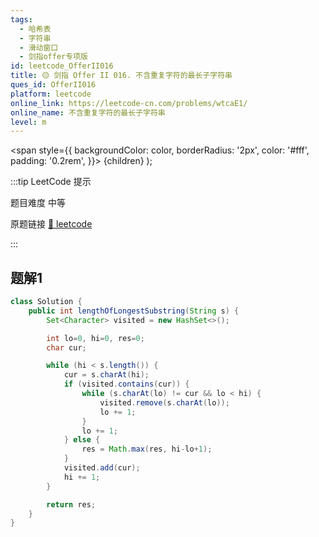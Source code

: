 ```yaml
---
tags:
  - 哈希表
  - 字符串
  - 滑动窗口
  - 剑指offer专项版
id: leetcode_OfferII016
title: 🟡 剑指 Offer II 016. 不含重复字符的最长子字符串
ques_id: OfferII016
platform: leetcode
online_link: https://leetcode-cn.com/problems/wtcaE1/
online_name: 不含重复字符的最长子字符串
level: m
---
```


  <span
    style={{
      backgroundColor: color,
      borderRadius: '2px',
      color: '#fff',
      padding: '0.2rem',
    }}>
    {children}
  </span>
);

:::tip LeetCode 提示

题目难度 <Highlight color="#ffc01e">中等</Highlight>

原题链接 [🔗 leetcode](https://leetcode-cn.com/problems/wtcaE1/)

:::

## 题解1

```java
class Solution {
    public int lengthOfLongestSubstring(String s) {
        Set<Character> visited = new HashSet<>();

        int lo=0, hi=0, res=0;
        char cur;

        while (hi < s.length()) {
            cur = s.charAt(hi);
            if (visited.contains(cur)) {
                while (s.charAt(lo) != cur && lo < hi) {
                    visited.remove(s.charAt(lo));
                    lo += 1;
                }
                lo += 1;
            } else {
                res = Math.max(res, hi-lo+1);
            }
            visited.add(cur);
            hi += 1;
        }

        return res;
    }
}
```
